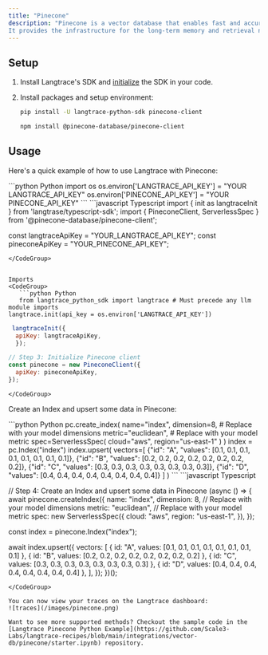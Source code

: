 ```yaml
---
title: "Pinecone"
description: "Pinecone is a vector database that enables fast and accurate vector search for building AI applications.
It provides the infrastructure for the long-term memory and retrieval needed to develop state-of-the-art AI systems."
---
```


## Setup

1. Install Langtrace's SDK and [initialize](/quickstart) the SDK in your code.

2. Install packages and setup environment:
   <CodeGroup>
     ```bash Python 
     pip install -U langtrace-python-sdk pinecone-client 
     ```
     ```bash Typescript 
     npm install @pinecone-database/pinecone-client 
     ```
   </CodeGroup>

## Usage

Here's a quick example of how to use Langtrace with Pinecone:

<CodeGroup>
```python Python
import os
os.environ['LANGTRACE_API_KEY'] = "YOUR LANGTRACE_API_KEY"
os.environ['PINECONE_API_KEY'] = "YOUR PINECONE_API_KEY"
 ```
 ```javascript Typescript
 import { init as langtraceInit } from 'langtrase/typescript-sdk';
import { PineconeClient, ServerlessSpec } from '@pinecone-database/pinecone-client';

const langtraceApiKey = "YOUR_LANGTRACE_API_KEY";
const pineconeApiKey = "YOUR_PINECONE_API_KEY";

```
</CodeGroup>


Imports
<CodeGroup>
   ```python Python
   from langtrace_python_sdk import langtrace # Must precede any llm module imports
langtrace.init(api_key = os.environ['LANGTRACE_API_KEY'])
```

```javascript Typescript
 langtraceInit({
  apiKey: langtraceApiKey,
  });

// Step 3: Initialize Pinecone client
const pinecone = new PineconeClient({
  apiKey: pineconeApiKey,
});

```

    </CodeGroup>

Create an Index and upsert some data in Pinecone:

<CodeGroup>
     ```python Python
pc.create_index(
    name="index",
    dimension=8, # Replace with your model dimensions
    metric="euclidean", # Replace with your model metric
    spec=ServerlessSpec(
        cloud="aws",
        region="us-east-1"
    )
)
index = pc.Index("index")
index.upsert(
  vectors=[
    {"id": "A", "values": [0.1, 0.1, 0.1, 0.1, 0.1, 0.1, 0.1, 0.1]},
    {"id": "B", "values": [0.2, 0.2, 0.2, 0.2, 0.2, 0.2, 0.2, 0.2]},
    {"id": "C", "values": [0.3, 0.3, 0.3, 0.3, 0.3, 0.3, 0.3, 0.3]},
    {"id": "D", "values": [0.4, 0.4, 0.4, 0.4, 0.4, 0.4, 0.4, 0.4]}
  ]
)
 ```
 ```javascript Typescript

// Step 4: Create an Index and upsert some data in Pinecone
(async () => {
await pinecone.createIndex({
name: "index",
dimension: 8, // Replace with your model dimensions
metric: "euclidean", // Replace with your model metric
spec: new ServerlessSpec({
cloud: "aws",
region: "us-east-1",
}),
});

const index = pinecone.Index("index");

await index.upsert({
vectors: [
{ id: "A", values: [0.1, 0.1, 0.1, 0.1, 0.1, 0.1, 0.1, 0.1] },
{ id: "B", values: [0.2, 0.2, 0.2, 0.2, 0.2, 0.2, 0.2, 0.2] },
{ id: "C", values: [0.3, 0.3, 0.3, 0.3, 0.3, 0.3, 0.3, 0.3] },
{ id: "D", values: [0.4, 0.4, 0.4, 0.4, 0.4, 0.4, 0.4, 0.4] },
],
});
})();

```
</CodeGroup>

You can now view your traces on the Langtrace dashboard:
![traces](/images/pinecone.png)

Want to see more supported methods? Checkout the sample code in the [Langtrace Pinecone Python Example](https://github.com/Scale3-Labs/langtrace-recipes/blob/main/integrations/vector-db/pinecone/starter.ipynb) repository.
